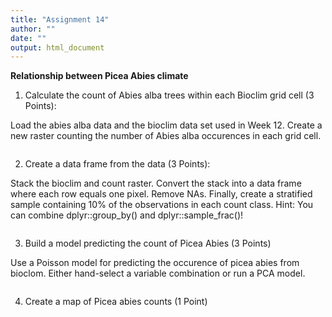```yaml
---
title: "Assignment 14"
author: ""
date: ""
output: html_document
---
```


**Relationship between Picea Abies climate**

1) Calculate the count of Abies alba trees within each Bioclim grid cell (3 Points): 

Load the abies alba data and the bioclim data set used in Week 12. Create a new raster counting the number of Abies alba occurences in each grid cell.

```r

```

2) Create a data frame from the data (3 Points): 

Stack the bioclim and count raster. Convert the stack into a data frame where each row equals one pixel. Remove NAs. Finally, create a stratified sample containing 10% of the observations in each count class. Hint: You can combine dplyr::group_by() and dplyr::sample_frac()!

```r

```

3) Build a model predicting the count of Picea Abies (3 Points)

Use a Poisson model for predicting the occurence of picea abies from bioclom. Either hand-select a variable combination or run a PCA model.

```r

```

4) Create a map of Picea abies counts (1 Point)

```r

```

